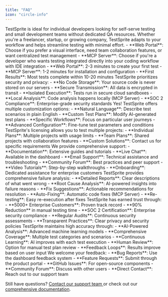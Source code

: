 ```yaml
---
title: "FAQ"
icon: "circle-info"
---
```


<AccordionGroup>
  <Accordion title="Who is TestSprite designed for?">
    TestSprite is ideal for individual developers looking for self-serve testing and small development teams without dedicated QA resources. Whether you're a freelancer, startup, or growing company, TestSprite adapts to your workflow and helps streamline testing with minimal effort.
  </Accordion>

  <Accordion title="Which approach should I choose: Web Portal or MCP Server?">
    - **Web Portal**: Choose if you prefer a visual interface, need team collaboration features, or want centralized test management
    - **MCP Server**: Choose if you're a developer who wants testing integrated directly into your coding workflow with IDE integration
  </Accordion>

  <Accordion title="How quickly can I get started?">
    - **Web Portal**: 2-3 minutes to create your first test
    - **MCP Server**: 1-2 minutes for installation and configuration
    - **First Results**: Most tests complete within 10-20 minutes
  </Accordion>

  <Accordion title="How does TestSprite handle my code and data?">
    TestSprite prioritizes security and privacy:
    - **No Code Storage**: Your source code is never stored on our servers
    - **Secure Transmission**: All data is encrypted in transit
    - **Isolated Execution**: Tests run in secure cloud sandboxes
    - **Local Analysis**: Code analysis happens locally (MCP Server)
    - **SOC 2 Compliance**: Enterprise-grade security standards
  </Accordion>

  <Accordion title="Can I customize test scenarios?">
    Yes! TestSprite offers multiple customization options:
    - **Natural Language**: Describe test scenarios in plain English
    - **Custom Test Plans**: Modify AI-generated test plans
    - **Specific Workflows**: Focus on particular user journeys
    - **Advanced Configuration**: Fine-tune test parameters and conditions
  </Accordion>

  <Accordion title="How many projects can I test with TestSprite?">
    TestSprite's licensing allows you to test multiple projects:
    - **Individual Plans**: Multiple projects with usage limits
    - **Team Plans**: Shared projects with collaboration features
    - **Custom Solutions**: Contact us for specific requirements
  </Accordion>

  <Accordion title="What support is available?">
    We provide comprehensive support:
    - **Documentation**: Extensive guides and tutorials
    - **Live Chat**: Available in the dashboard
    - **Email Support**: Technical assistance and troubleshooting
    - **Community Forum**: Best practices and peer support
    - **Video Tutorials**: Step-by-step walkthroughs
    - **Onboarding**: Dedicated assistance for enterprise customers
  </Accordion>

  <Accordion title="What happens if my tests fail?">
    TestSprite provides comprehensive failure analysis:
    - **Detailed Reports**: Clear descriptions of what went wrong
    - **Root Cause Analysis**: AI-powered insights into failure reasons
    - **Fix Suggestions**: Actionable recommendations for resolution
    - **Auto-Fixing**: Automatic code fixes (MCP Server)
    - **Re-testing**: Easy re-execution after fixes
  </Accordion>

  <Accordion title="Can I trust TestSprite with my applications?">
    TestSprite has earned trust through:
    - **5000+ Enterprise Customers**: Proven track record
    - **90% Reduction** in manual testing time
    - **SOC 2 Certification**: Enterprise security compliance
    - **Regular Audits**: Continuous security assessments
    - **Transparent Practices**: Clear privacy and security policies
  </Accordion>

  <Accordion title="How accurate are TestSprite's test results?">
    TestSprite maintains high accuracy through:
    - **AI-Powered Analysis**: Advanced machine learning models
    - **Comprehensive Coverage**: Multiple test categories and scenarios
    - **Continuous Learning**: AI improves with each test execution
    - **Human Review**: Option for manual test plan review
    - **Feedback Loops**: Results improve based on user input
  </Accordion>

  <Accordion title="How do I report bugs or request features?">
    We welcome your feedback:
    - **Bug Reports**: Use the dashboard feedback system
    - **Feature Requests**: Submit through the product portal
    - **GitHub Issues**: For open-source components
    - **Community Forum**: Discuss with other users
    - **Direct Contact**: Reach out to our support team
  </Accordion>
</AccordionGroup>

Still have questions? [Contact our support team <Icon icon="arrow-up-right-from-square" size={12} />](https://calendly.com/contact-hmul/schedule) or check out our [comprehensive documentation](/introduction). 